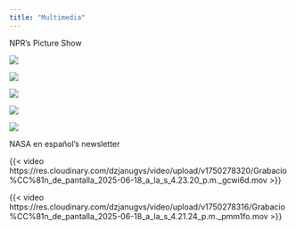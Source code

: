 ```yaml
---
title: "Multimedia"
---
```


NPR's Picture Show 

<!-- Row 1 -->
::: {.grid}

::: {.g-col-6}


[![ ](https://res.cloudinary.com/dzjanugvs/image/upload/v1750277716/Captura_de_pantalla_2025-06-18_a_la_s_4.11.14_p.m._a8xo2s.png)](https://www.npr.org/sections/pictureshow/2022/09/16/1113455018/my-familia-of-dancers-a-legacy-of-love-for-the-craft)
:::

::: {.g-col-6}

[![ ](https://res.cloudinary.com/dzjanugvs/image/upload/v1750277709/Captura_de_pantalla_2025-06-18_a_la_s_4.10.13_p.m._e2duhl.png)](https://www.npr.org/sections/pictureshow/2023/10/15/1203299832/indigenous-mexican-women-reclaim-their-power)

:::
:::


<!-- Row 2 -->
::: {.grid}
::: {.g-col-4}

[![ ](https://res.cloudinary.com/dzjanugvs/image/upload/v1750277711/Captura_de_pantalla_2025-06-18_a_la_s_4.10.30_p.m._gpgchv.png)](https://www.npr.org/sections/pictureshow/2023/10/13/1202040057/photographer-captures-boxing-culture-in-mexico-to-connect-with-his-roots)

:::

::: {.g-col-4}

[![ ](https://res.cloudinary.com/dzjanugvs/image/upload/v1750277721/Captura_de_pantalla_2025-06-18_a_la_s_4.12.22_p.m._hoqsew.png)](https://www.npr.org/sections/pictureshow/2022/05/03/1096121970/demonstrators-gather-at-the-supreme-courts-doorstep-following-roe-v-wade-opinion)
:::

::: {.g-col-4}

[![ ](https://res.cloudinary.com/dzjanugvs/image/upload/v1750277726/Captura_de_pantalla_2025-06-18_a_la_s_4.13.03_p.m._aq4iqs.png)](https://www.npr.org/sections/pictureshow/2022/06/30/1102449439/argentina-families-demand-justice-for-femicide-victims)

:::
:::

NASA en español's newsletter

<!-- Row 1 -->
::: {.grid}
::: {.g-col-6}
{{< video https://res.cloudinary.com/dzjanugvs/video/upload/v1750278320/Grabacio%CC%81n_de_pantalla_2025-06-18_a_la_s_4.23.20_p.m._gcwi6d.mov >}}

:::

::: {.g-col-6}
{{< video https://res.cloudinary.com/dzjanugvs/video/upload/v1750278316/Grabacio%CC%81n_de_pantalla_2025-06-18_a_la_s_4.21.24_p.m._pmm1fo.mov >}}

:::
:::

